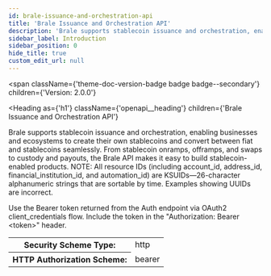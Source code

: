 ```yaml
---
id: brale-issuance-and-orchestration-api
title: 'Brale Issuance and Orchestration API'
description: 'Brale supports stablecoin issuance and orchestration, enabling businesses and ecosystems to create their own stablecoins and convert between fiat and stablecoins seamlessly. From stablecoin onramps, offramps, and swaps to custody and payouts, the Brale API makes it easy to build stablecoin-enabled products.'
sidebar_label: Introduction
sidebar_position: 0
hide_title: true
custom_edit_url: null
---
```



<span
  className={'theme-doc-version-badge badge badge--secondary'}
  children={'Version: 2.0.0'}
></span>

<Heading
  as={'h1'}
  className={'openapi__heading'}
  children={'Brale Issuance and Orchestration API'}
></Heading>

Brale supports stablecoin issuance and orchestration, enabling businesses and ecosystems to create their own stablecoins and convert between fiat and stablecoins seamlessly. From stablecoin onramps, offramps, and swaps to custody and payouts, the Brale API makes it easy to build stablecoin-enabled products.
NOTE: All resource IDs (including account_id, address_id, financial_institution_id, and automation_id) are KSUIDs—26-character alphanumeric strings that are sortable by time. Examples showing UUIDs are incorrect.

<div style={{ marginBottom: '2rem' }}>
  <Heading
    id={'authentication'}
    as={'h2'}
    className={'openapi-tabs__heading'}
    children={'Authentication'}
  ></Heading>
  <SchemaTabs className={'openapi-tabs__security-schemes'}>
    <TabItem label={'HTTP: Bearer Auth'} value={'BearerAuth'}>
      Use the Bearer token returned from the Auth endpoint via OAuth2 client_credentials flow.
      Include the token in the "Authorization: Bearer &lt;token&gt;" header.
      <div>
        <table>
          <tbody>
            <tr>
              <th>Security Scheme Type:</th>
              <td>http</td>
            </tr>
            <tr>
              <th>HTTP Authorization Scheme:</th>
              <td>bearer</td>
            </tr>
          </tbody>
        </table>
      </div>
    </TabItem>
  </SchemaTabs>
</div>

